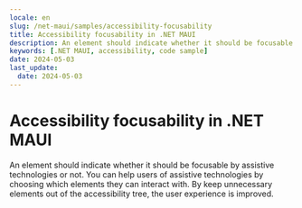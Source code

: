 ```yaml
---
locale: en
slug: /net-maui/samples/accessibility-focusability
title: Accessibility focusability in .NET MAUI
description: An element should indicate whether it should be focusable by assistive technologies or not.
keywords: [.NET MAUI, accessibility, code sample]
date: 2024-05-03
last_update:
  date: 2024-05-03
---
```


# Accessibility focusability in .NET MAUI

An element should indicate whether it should be focusable by assistive technologies or not. You can help users of assistive technologies by choosing which elements they can interact with. By keep unnecessary elements out of the accessibility tree, the user experience is improved.

<CodeSample id="accessibility-focusable" platform="net-maui" locale="en"/>
